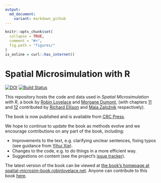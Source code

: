 ```yaml
---
output:
  md_document:
    variant: markdown_github
---
```


<!-- README.md is generated from README.Rmd. Please edit that file - rmarkdown::render('README.Rmd', output_format = 'md_document', output_file = 'README.md') -->

```r
knitr::opts_chunk$set(
  collapse = TRUE,
  comment = "#>",
  fig.path = "figures/"
)
is_online = curl::has_internet()
```

# Spatial Microsimulation with R

[![DOI](https://zenodo.org/badge/20914/Robinlovelace/spatial-microsim-book.svg)](https://zenodo.org/badge/latestdoi/20914/Robinlovelace/spatial-microsim-book) [![Build Status](https://travis-ci.org/Robinlovelace/spatial-microsim-book.svg?branch=master)](https://travis-ci.org/Robinlovelace/spatial-microsim-book)

This repository hosts the code and data used in *Spatial Microsimulation with R*, a book by [Robin Lovelace](http://robinlovelace.net/) and [Morgane Dumont](https://directory.unamur.be/staff/modumont), (with chapters [11](http://spatial-microsim-book.robinlovelace.net/tresis.html) and [12](http://spatial-microsim-book.robinlovelace.net/abm) contributed by [Richard Ellison](http://sydney.edu.au/business/staff/richard.ellison) and [Maja Založnik](https://www.oxfordmartin.ox.ac.uk/people/565) respectively).

The book is now published and is available from [CRC Press](https://www.crcpress.com/Spatial-Microsimulation-with-R/Lovelace-Dumont/p/book/9781498711548).

We hope to continue to update the book as methods evolve and we encourage contributions on any part of the book, including:

- Improvements to the text, e.g. clarifying unclear sentences, fixing typos (see guidance from [Yihui Xie](https://yihui.name/en/2013/06/fix-typo-in-documentation/)).
- Changes to the code, e.g. to do things in a more efficient way.
- Suggestions on content (see the project's [issue tracker](https://github.com/Robinlovelace/spatial-microsim-book/issues)).

The latest version of the book can be viewed at
[the book's homepage at spatial-microsim-book.robinlovelace.net](http://spatial-microsim-book.robinlovelace.net/).
Anyone can contribute to this book [here](https://github.com/Robinlovelace/spatial-microsim-book).

